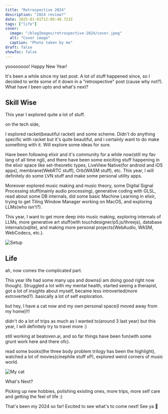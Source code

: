 ```yaml
---
title: "Retrospective 2024"
description: "2024 review?"
date: 2025-01-01T12:09:48.723Z
tags: ["life"]
cover:
  image: "/blogImages/retrospective-2024/cover.jpeg"
  alt: "Cover image"
  caption: "Photo taken by me"
draft: false
showToc: false
---
```


yoooooooo! Happy New Year!

It's been a while since my last post. A lot of stuff happened since, so I decided to write some of it down in a "retrospective" post (cause why not?). What have I been upto and what's next?

## Skill Wise

This year I explored quite a lot of stuff.

on the tech side,

I explored racket(beautiful racket) and some scheme. Didn't do anything specific with racket but it's quite beautiful, and i certainly want to do make something with it. Will explore some ideas for sure.

Have been following elixir and it's community for a while now(still my fav lang of all time ngl), and there have been some exiciting stuff happening in the elixir space like set-theoretic types, LiveView Native(for android and iOS apps), membrane(WebRTC stuff), Orb(WASM stuff), etc. This year, I will definitely do some LVN stuff and make some personal utility apps.

Moreover explored music making and music theory, some Digital Signal Processing stuff(mainly audio processing), generative coding with GLSL, read about some DB internals, did some basic Machine Learning in elixir, trying to get Tiling Window Manager working on MacOS, and exploring LLMs(who isn't?).

This year, I want to get more deep into music making, exploring internals of LLMs, more generative art stuff(with touchdesigner/p5.js/threejs), database internals(sqlite), and making more personal projects(WebAudio, WASM, WebCodecs, etc.).

![Setup](/blogImages/retrospective-2024/setup.jpeg)

## Life

ah, now comes the complicated part.

This year life had some many ups and downs(i am doing good right now though). Struggled a lot with my mental health, started seeing a therapist, got a lot of insights about myself, became less introverted(more extroverted?). basically a lot of self exploration.

but hey, I have a cat now and my own personal space(I moved away from my home)!!!

didn't do a lot of trips as much as I wanted to(around 3 last year) but this year, I will definitely try to travel more :)

still working at beatoven.ai, and so far things have been fun(with some grunt work here and there ofc).

read some books(the three body problem trilogy has been the highlight), watched a lot of movies(cinephile stuff xP), explored weird corners of music world.

![My cat](/blogImages/retrospective-2024/cat.jpeg)

What's Next?

Picking up new hobbies, polishing existing ones, more trips, more self care and getting the feel of life :)

That's been my 2024 so far! Excited to see what's to come next! See ya 👋

